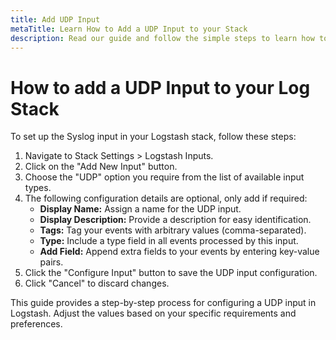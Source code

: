 ```yaml
---
title: Add UDP Input
metaTitle: Learn How to Add a UDP Input to your Stack
description: Read our guide and follow the simple steps to learn how to configure a UDP Input on your Logstash Instance
---
```


# How to add a UDP Input to your Log Stack

To set up the Syslog input in your Logstash stack, follow these steps:

1. Navigate to Stack Settings > Logstash Inputs.
2. Click on the "Add New Input" button.
3. Choose the "UDP" option you require from the list of available input types.
4. The following configuration details are optional, only add if required:
   - **Display Name:** Assign a name for the UDP input.
   - **Display Description:** Provide a description for easy identification.
   - **Tags:** Tag your events with arbitrary values (comma-separated).
   - **Type:** Include a type field in all events processed by this input.
   - **Add Field:** Append extra fields to your events by entering key-value pairs.
5. Click the "Configure Input" button to save the UDP input configuration.
6. Click "Cancel" to discard changes.

This guide provides a step-by-step process for configuring a UDP input in Logstash. 
Adjust the values based on your specific requirements and preferences.